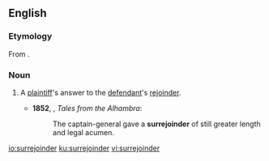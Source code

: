 ==English==
===Etymology===
From {{prefix|sur|rejoinder|lang=en}}.

===Noun===
{{en-noun}}

# {{context|legal|lang=en}} A [[plaintiff]]'s answer to the [[defendant]]'s [[rejoinder]].
#*'''1852''', {{w|Washington Irving}}, ''Tales from the Alhambra'':
#*:The captain-general gave a '''surrejoinder''' of still greater length and legal acumen.

[[io:surrejoinder]]
[[ku:surrejoinder]]
[[vi:surrejoinder]]